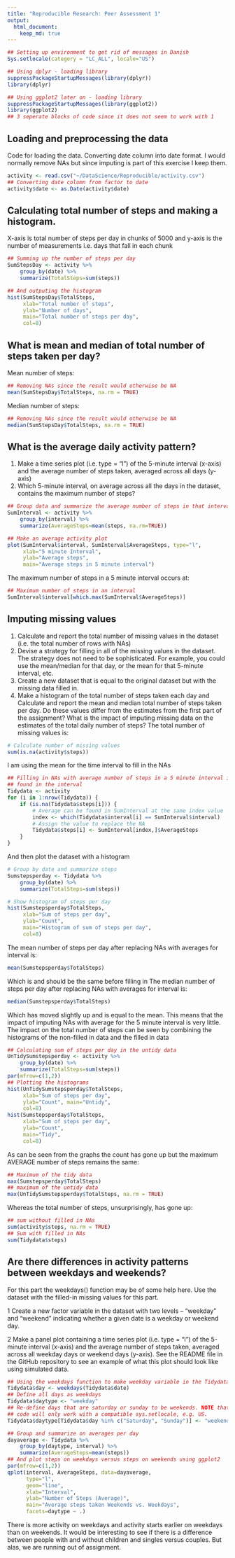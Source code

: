 ```yaml
---
title: "Reproducible Research: Peer Assessment 1"
output: 
  html_document:
    keep_md: true
---
```


```r
## Setting up environment to get rid of messages in Danish
Sys.setlocale(category = "LC_ALL", locale="US")
```
```r
## Using dplyr - loading library
suppressPackageStartupMessages(library(dplyr))
library(dplyr)
```
```r
## Using ggplot2 later on - loading library
suppressPackageStartupMessages(library(ggplot2))
library(ggplot2)
## 3 seperate blocks of code since it does not seem to work with 1
```

## Loading and preprocessing the data
Code for loading the data. Converting date column into date format. I would normally remove NAs but since imputing is part of this exercise I keep them. 
```r
activity <- read.csv("~/DataScience/Reproducible/activity.csv")
## Converting date column from factor to date
activity$date <- as.Date(activity$date)
```

## Calculating total number of steps and making a histogram.
X-axis is total number of steps per day in chunks of 5000 and y-axis is the number of measurements i.e. days that fall in each chunk
```r
## Summing up the number of steps per day
SumStepsDay <- activity %>% 
    group_by(date) %>% 
    summarize(TotalSteps=sum(steps))

## And outputing the histogram
hist(SumStepsDay$TotalSteps, 
     xlab="Total number of steps", 
     ylab="Number of days", 
     main="Total number of steps per day",
     col=8)
```


## What is mean and median of total number of steps taken per day?
Mean number of steps: 
```r
## Removing NAs since the result would otherwise be NA
mean(SumStepsDay$TotalSteps, na.rm = TRUE)
```
Median number of steps: 
```r
## Removing NAs since the result would otherwise be NA
median(SumStepsDay$TotalSteps, na.rm = TRUE)
```


## What is the average daily activity pattern?
1.  Make a time series plot (i.e. type = “l”) of the 5-minute interval (x-axis) and the average number of steps taken, averaged across all days (y-axis)
2. Which 5-minute interval, on average across all the days in the dataset, contains the maximum number of steps?
```r
## Group data and summarize the average number of steps in that interval
SumInterval <- activity %>%
    group_by(interval) %>%
    summarize(AverageSteps=mean(steps, na.rm=TRUE))

## Make an average activity plot
plot(SumInterval$interval, SumInterval$AverageSteps, type="l",
     xlab="5 minute Interval",
     ylab="Average steps",
     main="Average steps in 5 minute interval")
```

The maximum number of steps in a 5 minute interval occurs at:
```r
## Maximum number of steps in an interval
SumInterval$interval[which.max(SumInterval$AverageSteps)]
```

## Imputing missing values
1. Calculate and report the total number of missing values in the dataset (i.e. the total number of rows with NAs)
2. Devise a strategy for filling in all of the missing values in the dataset. The strategy does not need to be sophisticated. For example, you could use the mean/median for that day, or the mean for that 5-minute interval, etc.
3. Create a new dataset that is equal to the original dataset but with the missing data filled in.
4. Make a histogram of the total number of steps taken each day and Calculate and report the mean and median total number of steps taken per day. Do these values differ from the estimates from the first part of the assignment? What is the impact of imputing missing data on the estimates of the total daily number of steps?
The total number of missing values is:
```r
# Calculate number of missing values
sum(is.na(activity$steps))
```
I am using the mean for the time interval to fill in the NAs
```r
## Filling in NAs with average number of steps in a 5 minute interval if an NA is
## found in the interval
Tidydata <- activity
for (i in 1:nrow(Tidydata)) {
    if (is.na(Tidydata$steps[i])) {
        # Average can be found in SumInterval at the same index value
        index <- which(Tidydata$interval[i] == SumInterval$interval)
        # Assign the value to replace the NA
        Tidydata$steps[i] <- SumInterval[index,]$AverageSteps
    }
}


```
And then plot the dataset with a histogram
```r
# Group by date and summarize steps
Sumstepsperday <- Tidydata %>% 
    group_by(date) %>% 
    summarize(TotalSteps=sum(steps))

# Show histogram of steps per day
hist(Sumstepsperday$TotalSteps, 
     xlab="Sum of steps per day", 
     ylab="Count", 
     main="Histogram of sum of steps per day",
     col=8)
```

The mean number of steps per day after replacing NAs with averages for interval is:
```r
mean(Sumstepsperday$TotalSteps)
```
Which is and should be the same before filling in
The median number of steps per day after replacing NAs with averages for interval is:
```r
median(Sumstepsperday$TotalSteps)
```
Which has moved slightly up and is equal to the mean. This means that the impact of imputing NAs with average for the 5 minute interval is very little.
The impact on the total number of steps can be seen by combining the histograms of the non-filled in data and the filled in data
```r
## Calculating sum of steps per day in the untidy data
UnTidySumstepsperday <- activity %>% 
    group_by(date) %>% 
    summarize(TotalSteps=sum(steps))
par(mfrow=c(1,2))
## Plotting the histograms
hist(UnTidySumstepsperday$TotalSteps,
     xlab="Sum of steps per day",
     ylab="Count", main="Untidy",
     col=8)
hist(Sumstepsperday$TotalSteps, 
     xlab="Sum of steps per day", 
     ylab="Count", 
     main="Tidy",
     col=8)
```

As can be seen from the graphs the count has gone up but the maximum AVERAGE number of steps remains the same:
```r
## Maximum of the tidy data
max(Sumstepsperday$TotalSteps)
## maximum of the untidy data
max(UnTidySumstepsperday$TotalSteps, na.rm = TRUE)
```

Whereas the total number of steps, unsurprisingly, has gone up:
```r
## sum without filled in NAs
sum(activity$steps, na.rm = TRUE)
## Sum with filled in NAs
sum(Tidydata$steps)
```

## Are there differences in activity patterns between weekdays and weekends?
For this part the weekdays() function may be of some help here. Use the dataset with the filled-in missing values for this part.

1 Create a new factor variable in the dataset with two levels – “weekday” and “weekend” indicating whether a given date is a weekday or weekend day.

2 Make a panel plot containing a time series plot (i.e. type = "l") of the 5-minute interval (x-axis) and the average number of steps taken, averaged across all weekday days or weekend days (y-axis). See the README file in the GitHub repository to see an example of what this plot should look like using simulated data.
```r
## Using the weekdays function to make weekday variable in the Tidydata dataframe
Tidydata$day <- weekdays(Tidydata$date)
## Define all days as weekdays
Tidydata$daytype <- "weekday"
## Re-define days that are saturday or sunday to be weekends. NOTE that this
## code will only work with a compatible sys.setlocale, e.g. US.
Tidydata$daytype[Tidydata$day %in% c("Saturday", "Sunday")] <- "weekend"

## Group and summarize on averages per day
dayaverage <- Tidydata %>%
    group_by(daytype, interval) %>%
    summarize(AverageSteps=mean(steps))
## And plot steps on weekdays versus steps on weekends using ggplot2
par(mfrow=c(1,2))
qplot(interval, AverageSteps, data=dayaverage,
      type="l",
      geom="line",
      xlab="Interval",
      ylab="Number of Steps (Average)",
      main="Average steps taken Weekends vs. Weekdays",
      facets=daytype ~ .)
```

There is more activity on weekdays and activity starts earlier on weekdays than on weekends. It would be interesting to see if there is a difference between people with and without children and singles versus couples. But alas, we are running out of assignment.